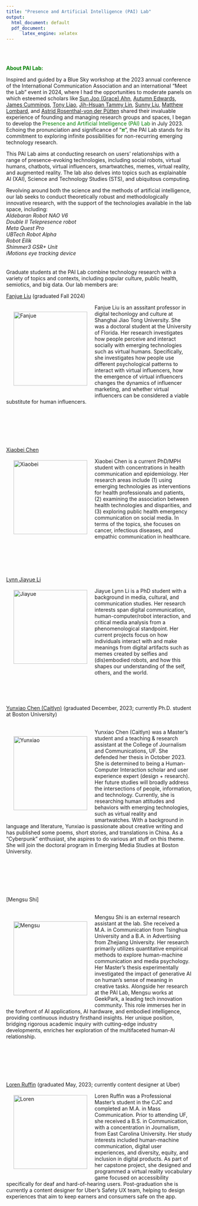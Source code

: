 ```yaml
---
title: "Presence and Artificial Intelligence (PAI) Lab"
output:
  html_document: default
  pdf_document:
      latex_engine: xelatex
---
```



&nbsp;

<br>
<font color="green">**About PAI Lab:**</font>

Inspired and guided by a Blue Sky workshop at the 2023 annual conference of the International Communication Association and an international "Meet the Lab" event in 2024, where I had the opportunities to moderate panels on which esteemed scholars like [Sun Joo (Grace) Ahn](https://grady.uga.edu/faculty/sun-joo-grace-ahn/), [Autumn Edwards](https://wmich.edu/communication/directory/edwards), [James Cummings](https://www.bu.edu/com/profile/jim-cummings/), [Tony Liao](https://dot.egr.uh.edu/departments/ilt/people/faculty/liao-tony), [Jih-Hsuan Tammy Lin](https://drtammylin.com/), [Sunny Liu](https://sml.stanford.edu/people/sunny-xun-liu), [Matthew Lombard](https://klein.temple.edu/directory/matthew-lombard-lombard), and [Astrid Rosenthal-von der Pütten](https://www.itec.rwth-aachen.de/cms/itec/der-lehrstuhl/team/~szbg/rosenthal-von-der-puetten-astrid/?allou=1&lidx=1) shared their invaluable experience of founding and managing research groups and spaces, I began to develop the <font color="green">Presence and Artificial Intelligence (PAI) Lab</font> in July 2023. Echoing the pronunciation and significance of “<font color="green">***π***</font>”, the PAI Lab stands for its commitment to exploring infinite possibilities for non-recurring emerging technology research.

This PAI Lab aims at conducting research on users’ relationships with a range of presence-evoking technologies, including social robots, virtual humans, chatbots, virtual influencers, smartwatches, memes, virtual reality, and augmented reality. The lab also delves into topics such as explainable AI (XAI), Science and Technology Studies (STS), and ubiquitous computing. 

Revolving around both the science and the methods of artificial intelligence, our lab seeks to conduct theoretically robust and methodologically innovative research, with the support of the technologies available in the lab space, including:\
*Aldebaran Robot NAO V6*\
*Double II Telepresence robot*\
*Meta Quest Pro*\
*UBTech Robot Alpha*\
*Robot Eilik*\
*Shimmer3 GSR+ Unit*\
*iMotions eye tracking device*\
\
\
Graduate students at the PAI Lab combine technology research with a variety of topics and contexts, including popular culture, public health, semiotics, and big data. Our lab members are:
<br>

[Fanjue Liu](https://www.fanjueliu.com/) (graduated Fall 2024)

<img src="images/fanjue.JPG" alt="Fanjue" style="width: 200px; float: left; padding: 20px;"/>

Fanjue Liu is an asssitant professor in digital techonlogy and culture at Shanghai Jiao Tong University. She was a doctoral student at the University of Florida. Her research investigates how people perceive and interact socially with emerging technologies such as virtual humans. Specifically, she investigates how people use different psychological patterns to interact with virtual influencers, how the emergence of virtual influencers changes the dynamics of influencer marketing, and whether virtual influencers can be considered a viable substitute for human influencers.\

<br>
<br>
<br>
<br>
<br>

[Xiaobei Chen](https://www.linkedin.com/in/xiaobei-chen/)
<br>
<img src="images/xiaobei.JPG" alt="Xiaobei" style="width: 200px; float: left; padding: 20px;"/>

Xiaobei Chen is a current PhD/MPH student with concentrations in health communication and epidemiology.  Her research areas include (1) using emerging technologies as interventions for health professionals and patients, (2) examining the association between health technologies and disparities, and (3) exploring public health emergency communication on social media.  In terms of the topics, she focuses on cancer, infectious diseases, and empathic communication in healthcare. \

<br>
<br>
<br>
<br>
<br>
[Lynn Jiayue Li](https://www.jou.ufl.edu/staff/jiayue-lynn-li/)
<br>
<img src="images/jiayue.JPG" alt="Jiayue" style="width: 200px; float: left; padding: 20px;"/>

Jiayue Lynn Li is a PhD student with a background in media, cultural, and communication studies. Her research interests span digital communication, human-computer/robot interaction, and critical media analysis from a phenomenological standpoint. Her current projects focus on how individuals interact with and make meanings from digital artifacts such as memes created by selfies and (dis)embodied robots, and how this shapes our understanding of the self, others, and the world.\

<br>
<br>
<br>

[Yunxiao Chen (Caitlyn)](https://www.linkedin.com/in/yunxiao-caitlyn-chen-133413178/) (graduated December, 2023; currently Ph.D. student at Boston University)
<br>
<br>

<img src="images/yunxiao.JPG" alt="Yunxiao" style="width: 200px; float: left; padding: 20px;"/>

Yunxiao Chen (Caitlyn) was a Master’s student and a teaching & research assistant at the College of Journalism and Communications, UF. She defended her thesis in October 2023. She is determined to being a Human-Computer Interaction scholar and user experience expert (design + research). Her future studies will broadly address the intersections of people, information, and technology. Currently, she is researching human attitudes and behaviors with emerging technologies, such as virtual reality and smartwatches. With a background in language and literature, Yunxiao is passionate about creative writing and has published some poems, short stories, and translations in China. As a “Cyberpunk” enthusiast, she aspires to do various art stuff on this theme. She will join the doctoral program in Emerging Media Studies at Boston University. \


<br>
<br>
<br>
<br>
<br>

[Mengsu Shi]
<br>
<br>

<img src="images/mengsu.jpg" alt="Mengsu" style="width: 200px; float: left; padding: 20px;"/>

Mengsu Shi is an external research assistant at the lab. She received a M.A. in Communication from Tsinghua University and a B.A. in Advertising from Zhejiang University. Her research primarily utilizes quantitative empirical methods to explore human-machine communication and media psychology. Her Master's thesis experimentally investigated the impact of generative AI on human’s sense of meaning in creative tasks. Alongside her research at the PAI Lab, Mengsu works at GeekPark, a leading tech innovation community. This role immerses her in the forefront of AI applications, AI hardware, and embodied intelligence, providing continuous industry firsthand insights. Her unique position, bridging rigorous academic inquiry with cutting-edge industry developments, enriches her exploration of the multifaceted human-AI relationship. \

<br>
<br>
<br>
<br>
<br>

[Loren Ruffin](https://www.linkedin.com/in/loren-ruffin/) (graduated May, 2023; currently content designer at Uber)
<br>
<img src="images/LorenRuffin_CJCHeadshot.JPG" alt="Loren" style="width: 200px; float: left; padding: 20px;"/>

Loren Ruffin was a Professional Master's student in the CJC and completed an M.A. in Mass Communication. Prior to attending UF, she received a B.S. in Communication, with a concentration in Journalism, from East Carolina University. Her study interests included human-machine communication, digital user experiences, and diversity, equity, and inclusion in digital products. As part of her capstone project, she designed and programmed a virtual reality vocabulary game focused on accessibility specifically for deaf and hard-of-hearing users. Post-graduation she is currently a content designer for Uber's Safety UX team, helping to design experiences that aim to keep earners and consumers safe on the app.\



